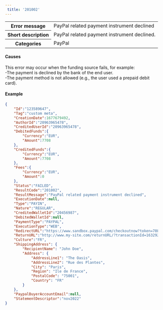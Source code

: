---  
 title: '201002'  
---  
  
<table>
    <tbody>
        <tr>
            <th class="header"><strong>Error message</strong></th>
            <td class="table-content">PayPal related payment instrument declined</td>
        </tr>
        <tr>
            <th class="header"><strong>Short description</strong></th>
            <td class="table-content">PayPal related payment instrument declined.</td>
        </tr>
        <tr>
            <th class="header"><strong>Categories</strong></th>
            <td class="table-content">  
<div class="label">PayPal</div>
</td>
        </tr>
    </tbody>
</table>  

#### Causes  

This error may occur when the funding source fails, for example:  
-The payment is declined by the bank of the end user.  
-The payment method is not allowed (e.g., the user used a prepaid debit card).  

#### Example  
```json API Response
{
    "Id":"123589647",
    "Tag":"custom meta",
    "CreationDate":1677679492,
    "AuthorId":"20963965478",
    "CreditedUserId":"20963965478",
    "DebitedFunds":{
        "Currency":"EUR",
        "Amount":7708
    },
    "CreditedFunds":{
        "Currency":"EUR",
        "Amount":7708
    },
    "Fees":{
        "Currency":"EUR",
        "Amount":0
    },
    "Status":"FAILED",
    "ResultCode":"201002",
    "ResultMessage":"PayPal related payment instrument declined",
    "ExecutionDate":null,
    "Type":"PAYIN",
    "Nature":"REGULAR",
    "CreditedWalletId":"20456987",
    "DebitedWalletId":null,
    "PaymentType":"PAYPAL",
    "ExecutionType":"WEB",
    "RedirectURL":"https://www.sandbox.paypal.com/checkoutnow?token=70L956685P053742U",
    "ReturnURL":"http://www.my-site.com/returnURL/?transactionId=163292678",
    "Culture":"FR",
    "ShippingAddress": {
        "RecipientName": "John Doe",
        "Address": {
            "AddressLine1": "The Oasis",
            "AddressLine2": "Rue des Plantes",
            "City": "Paris",
            "Region": "Ile de France",
            "PostalCode": "75001",
            "Country": "FR"
        }
    },
    "PaypalBuyerAccountEmail":null,
    "StatementDescriptor":"nov2022"
}
```